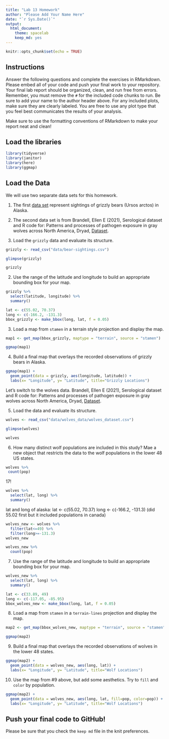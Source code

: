 ```yaml
---
title: "Lab 13 Homework"
author: "Please Add Your Name Here"
date: "`r Sys.Date()`"
output:
  html_document: 
    theme: spacelab
    keep_md: yes
---
```


```r
knitr::opts_chunk$set(echo = TRUE)
```

## Instructions
Answer the following questions and complete the exercises in RMarkdown. Please embed all of your code and push your final work to your repository. Your final lab report should be organized, clean, and run free from errors. Remember, you must remove the `#` for the included code chunks to run. Be sure to add your name to the author header above. For any included plots, make sure they are clearly labeled. You are free to use any plot type that you feel best communicates the results of your analysis.  

Make sure to use the formatting conventions of RMarkdown to make your report neat and clean!  

## Load the libraries  
```r
library(tidyverse)
library(janitor)
library(here)
library(ggmap)
``` 


## Load the Data
We will use two separate data sets for this homework.  

1. The first [data set](https://rcweb.dartmouth.edu/~f002d69/workshops/index_rspatial.html) represent sightings of grizzly bears (Ursos arctos) in Alaska.  

2. The second data set is from Brandell, Ellen E (2021), Serological dataset and R code for: Patterns and processes of pathogen exposure in gray wolves across North America, Dryad, [Dataset](https://doi.org/10.5061/dryad.5hqbzkh51).  

1. Load the `grizzly` data and evaluate its structure.  
```r
grizzly <- read_csv("data/bear-sightings.csv")
```
```r
glimpse(grizzly)
```
```r
grizzly
```


2. Use the range of the latitude and longitude to build an appropriate bounding box for your map.  
```r
grizzly %>% 
  select(latitude, longitude) %>% 
  summary()
```
```r
lat <- c(55.02, 70.37)
long <- c(-166.2, -131.3)
bbox_grizzly <- make_bbox(long, lat, f = 0.05)
```


3. Load a map from `stamen` in a terrain style projection and display the map.  
```r
map1 <- get_map(bbox_grizzly, maptype = "terrain", source = "stamen")
```

```r
ggmap(map1)
```


4. Build a final map that overlays the recorded observations of grizzly bears in Alaska.  

```r
ggmap(map1) + 
  geom_point(data = grizzly, aes(longitude, latitude)) +
  labs(x= "Longitude", y= "Latitude", title="Grizzly Locations")
```

Let's switch to the wolves data. Brandell, Ellen E (2021), Serological dataset and R code for: Patterns and processes of pathogen exposure in gray wolves across North America, Dryad, [Dataset](https://doi.org/10.5061/dryad.5hqbzkh51).  

5. Load the data and evaluate its structure.  

```r
wolves <- read_csv("data/wolves_data/wolves_dataset.csv")
```
```r
glimpse(wolves)
```
```r
wolves
```


6. How many distinct wolf populations are included in this study? Mae a new object that restricts the data to the wolf populations in the lower 48 US states.  
```r
wolves %>% 
 count(pop)
```
17!

```r
wolves %>% 
  select(lat, long) %>% 
  summary()
```
lat and long of alaska:
lat <- c(55.02, 70.37)
long <- c(-166.2, -131.3)
(did 55.02 first but it included populations in canada)

```r
wolves_new <- wolves %>%
  filter(lat<=49) %>%
  filter(long>=-131.3)
wolves_new
```
```r
wolves_new %>%
  count(pop)
```


7. Use the range of the latitude and longitude to build an appropriate bounding box for your map.  

```r
wolves_new %>% 
  select(lat, long) %>% 
  summary()
```

```r
lat <- c(33.89, 49)
long <- c(-117.05, -85.95)
bbox_wolves_new <- make_bbox(long, lat, f = 0.05)
```


8.  Load a map from `stamen` in a `terrain-lines` projection and display the map.  
```r
map2 <- get_map(bbox_wolves_new, maptype = "terrain", source = "stamen")
```

```r
ggmap(map2)
```

9. Build a final map that overlays the recorded observations of wolves in the lower 48 states.  
```r
ggmap(map2) + 
  geom_point(data = wolves_new, aes(long, lat)) +
  labs(x= "Longitude", y= "Latitude", title="Wolf Locations")
```


10. Use the map from #9 above, but add some aesthetics. Try to `fill` and `color` by population.  

```r
ggmap(map2) + 
  geom_point(data = wolves_new, aes(long, lat, fill=pop, color=pop)) +
  labs(x= "Longitude", y= "Latitude", title="Wolf Locations")
```


## Push your final code to GitHub!
Please be sure that you check the `keep md` file in the knit preferences. 